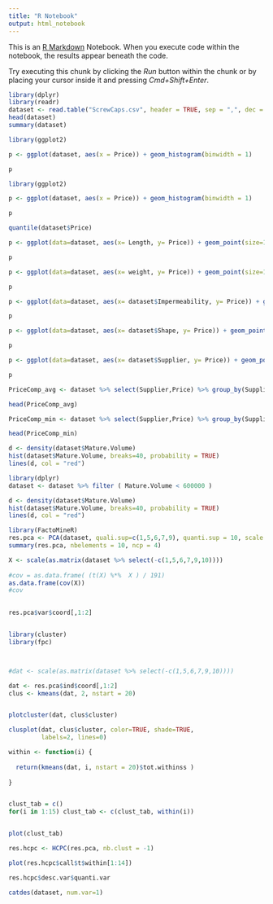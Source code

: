 ```yaml
---
title: "R Notebook"
output: html_notebook
---
```


This is an [R Markdown](http://rmarkdown.rstudio.com) Notebook. When you execute code within the notebook, the results appear beneath the code. 

Try executing this chunk by clicking the *Run* button within the chunk or by placing your cursor inside it and pressing *Cmd+Shift+Enter*. 

```r
library(dplyr)
library(readr)
dataset <- read.table("ScrewCaps.csv", header = TRUE, sep = ",", dec = ".", row.names = 1)
head(dataset)
summary(dataset)
```

```r

library(ggplot2)

p <- ggplot(dataset, aes(x = Price)) + geom_histogram(binwidth = 1)

p
```
```r

library(ggplot2)

p <- ggplot(dataset, aes(x = Price)) + geom_histogram(binwidth = 1)

p

quantile(dataset$Price)  
```

```r



p <- ggplot(data=dataset, aes(x= Length, y= Price)) + geom_point(size=1) + geom_smooth(method=lm) + ggtitle(" log(ppgdp) versus log(fertility) ")

p

``` 
```r



p <- ggplot(data=dataset, aes(x= weight, y= Price)) + geom_point(size=1) + geom_smooth(method=lm) + ggtitle(" log(ppgdp) versus log(fertility) ")

p

``` 
```r



p <- ggplot(data=dataset, aes(x= dataset$Impermeability, y= Price)) + geom_point(size=1) + geom_smooth(method=lm) + ggtitle(" log(ppgdp) versus log(fertility) ")

p

``` 

```r


p <- ggplot(data=dataset, aes(x= dataset$Shape, y= Price)) + geom_point(size=1) + geom_smooth(method=lm) + ggtitle(" log(ppgdp) versus log(fertility) ")

p

```
```r


p <- ggplot(data=dataset, aes(x= dataset$Supplier, y= Price)) + geom_point(size=1) + geom_smooth(method=lm) + ggtitle(" log(ppgdp) versus log(fertility) ")

p

```
```r
PriceComp_avg <- dataset %>% select(Supplier,Price) %>% group_by(Supplier) %>% summarise(Average_Price = mean(Price))  

head(PriceComp_avg)

PriceComp_min <- dataset %>% select(Supplier,Price) %>% group_by(Supplier) %>% summarise(Average_Price = min(Price))

head(PriceComp_min)
```


```r

d <- density(dataset$Mature.Volume)
hist(dataset$Mature.Volume, breaks=40, probability = TRUE)
lines(d, col = "red")

```



```r
library(dplyr)
dataset <- dataset %>% filter ( Mature.Volume < 600000 )  

```

```r
d <- density(dataset$Mature.Volume)
hist(dataset$Mature.Volume, breaks=40, probability = TRUE)
lines(d, col = "red")
```
```r

library(FactoMineR)
res.pca <- PCA(dataset, quali.sup=c(1,5,6,7,9), quanti.sup = 10, scale = TRUE)
summary(res.pca, nbelements = 10, ncp = 4)
```

```r

X <- scale(as.matrix(dataset %>% select(-c(1,5,6,7,9,10))))
  
#cov = as.data.frame( (t(X) %*%  X ) / 191)
as.data.frame(cov(X))
#cov
  
```


```r

res.pca$var$coord[,1:2]



```

```r
library(cluster)
library(fpc)



#dat <- scale(as.matrix(dataset %>% select(-c(1,5,6,7,9,10))))

dat <- res.pca$ind$coord[,1:2]
clus <- kmeans(dat, 2, nstart = 20)


plotcluster(dat, clus$cluster)

clusplot(dat, clus$cluster, color=TRUE, shade=TRUE, 
         labels=2, lines=0)

within <- function(i) {
  
  return(kmeans(dat, i, nstart = 20)$tot.withinss )
  
}


clust_tab = c()
for(i in 1:15) clust_tab <- c(clust_tab, within(i))


plot(clust_tab)


```


```r
res.hcpc <- HCPC(res.pca, nb.clust = -1)

plot(res.hcpc$call$t$within[1:14])


```

```r

res.hcpc$desc.var$quanti.var
```
 
```r
catdes(dataset, num.var=1) 
```
